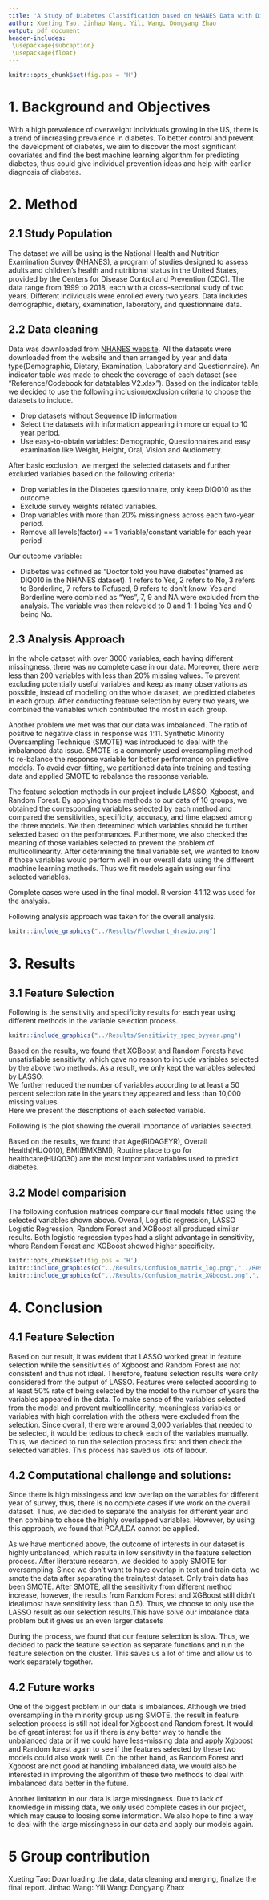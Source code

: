 ---
title: 'A Study of Diabetes Classification based on NHANES Data with Different Machine Learning Methods'
author: Xueting Tao, Jinhao Wang, Yili Wang, Dongyang Zhao
output: pdf_document
header-includes:
 \usepackage{subcaption}
 \usepackage{float}
---
```{r global_options, include=FALSE}
knitr::opts_chunk$set(fig.pos = 'H')
```

# 1. Background and Objectives

With a high prevalence of overweight individuals growing in the US, there is a trend of increasing prevalence in diabetes. To better control and prevent the development of diabetes, we aim to discover the most significant covariates and find the best machine learning algorithm for predicting diabetes, thus could give individual prevention ideas and help with earlier diagnosis of diabetes.

# 2. Method
## 2.1 Study Population
The dataset we will be using is the National Health and Nutrition Examination Survey (NHANES), a program of studies designed to assess adults and children's health and nutritional status in the United States, provided by the Centers for Disease Control and Prevention (CDC). The data range from 1999 to 2018, each with a cross-sectional study of two years. Different individuals were enrolled every two years. Data includes demographic, dietary, examination, laboratory, and questionnaire data.

## 2.2 Data cleaning
Data was downloaded from [NHANES website](https://wwwn.cdc.gov/nchs/nhanes/Default.aspx). All the datasets were downloaded from the website and then arranged by year and data type(Demographic, Dietary, Examination, Laboratory and Questionnaire). An indicator table was made to check the coverage of each dataset (see "Reference/Codebook for datatables V2.xlsx"). Based on the indicator table, we decided to use the following inclusion/exclusion criteria to choose the datasets to include.

* Drop datasets without Sequence ID information
* Select the datasets with information appearing in more or equal to 10 year period.
* Use easy-to-obtain variables: Demographic, Questionnaires and easy examination like Weight, Height, Oral, Vision and Audiometry.

After basic exclusion, we merged the selected datasets and further excluded variables based on the following criteria:

* Drop variables in the Diabetes questionnaire, only keep DIQ010 as the outcome.
* Exclude survey weights related variables.
* Drop variables with more than 20% missingness across each two-year period.
* Remove all levels(factor) == 1 variable/constant variable for each year period

Our outcome variable:

* Diabetes was defined as “Doctor told you have diabetes”(named as DIQ010 in the NHANES dataset). 1 refers to Yes, 2 refers to No, 3 refers to Borderline, 7 refers to Refused, 9 refers to don’t know. Yes and Borderline were combined as “Yes”, 7, 9 and NA were excluded from the analysis. The variable was then releveled to 0 and 1: 1 being Yes and 0 being No.

## 2.3 Analysis Approach

In the whole dataset with over 3000 variables, each having different missingness, there was no complete case in our data. Moreover, there were less than 200 variables with less than 20% missing values. To prevent excluding potentially useful variables and keep as many observations as possible, instead of modelling on the whole dataset, we predicted diabetes in each group. After conducting feature selection by every two years, we combined the variables which contributed the most in each group.  

Another problem we met was that our data was imbalanced.  The ratio of positive to negative class in response was 1:11. Synthetic Minority Oversampling Technique (SMOTE) was introduced to deal with the imbalanced data issue. SMOTE is a commonly used oversampling method to re-balance the response variable for better performance on predictive models. To avoid over-fitting, we partitioned data into training and testing data and applied SMOTE to rebalance the response variable.
 
The feature selection methods in our project include LASSO, Xgboost, and Random Forest. By applying those methods to our data of 10 groups, we obtained the corresponding variables selected by each method and compared the sensitivities, specificity, accuracy, and time elapsed among the three models. We then determined which variables should be further selected based on the performances. Furthermore, we also checked the meaning of those variables selected to prevent the problem of multicollinearity. After determining the final variable set, we wanted to know if those variables would perform well in our overall data using the different machine learning methods. Thus we fit models again using our final selected variables.  

Complete cases were used in the final model. R version 4.1.12 was used for the analysis.

Following analysis approach was taken for the overall analysis.

```{r pressure, echo=FALSE, fig.cap="Analysis Approach", out.width = '100%'}
knitr::include_graphics("../Results/Flowchart_drawio.png")
```



# 3. Results

## 3.1 Feature Selection
Following is the sensitivity and specificity results for each year using different methods in the variable selection process.

```{r Sensitivity, echo=FALSE, fig.cap="Sensitivity, Specificity and Accurancy by year",out.width = '100%',out.height="60%"}
knitr::include_graphics("../Results/Sensitivity_spec_byyear.png")
```


Based on the results, we found that XGBoost and Random Forests have unsatisfiable sensitivity, which gave no reason to include variables selected by the above two methods. As a result, we only kept the variables selected by LASSO.  
We further reduced the number of variables according to at least a 50 percent selection rate in the years they appeared and less than 10,000 missing values.   
Here we present the descriptions of each selected variable.

Following is the plot showing the overall importance of variables selected.


\begin{figure}[h]
\begin{subfigure}{.65\textwidth}
\includegraphics[]{"../Results/Importance_matrix.png"}
\end{subfigure}%
\begin{subfigure}{.35\textwidth}
\includegraphics[]{"../Results/Var_meaning.png"}
\end{subfigure}
\caption{Variables of selection}
\end{figure}


Based on the results, we found that Age(RIDAGEYR), Overall Health(HUQ010), BMI(BMXBMI), Routine place to go for healthcare(HUQ030) are the most important variables used to predict diabetes. 

## 3.2 Model comparision

The following confusion matrices compare our final models fitted using the selected variables shown above. Overall, Logistic regression, LASSO Logistic Regression, Random Forest and XGBoost all produced similar results. Both logistic regression types had a slight advantage in sensitivity, where Random Forest and XGBoost showed higher specificity.

```{r, echo=FALSE,fig.cap="Confusion Matrix", fig.show="hold", out.width="50%"}
knitr::opts_chunk$set(fig.pos = 'H')
knitr::include_graphics(c("../Results/Confusion_matrix_log.png","../Results/Confusion_matrix_lasso.png"),dpi = 100)
knitr::include_graphics(c("../Results/Confusion_matrix_XGboost.png","../Results/Confusion_matrix_RF.png"),dpi = 100)
```

# 4. Conclusion

## 4.1 Feature Selection

Based on our result, it was evident that LASSO worked great in feature selection while the sensitivities of Xgboost and Random Forest are not consistent and thus not ideal. Therefore, feature selection results were only considered from the output of LASSO. Features were selected according to at least 50% rate of being selected by the model to the number of years the variables appeared in the data. To make sense of the variables selected from the model and prevent multicollinearity, meaningless variables or variables with high correlation with the others were excluded from the selection. Since overall, there were around 3,000 variables that needed to be selected, it would be tedious to check each of the variables manually. Thus, we decided to run the selection process first and then check the selected variables. This process has saved us lots of labour.

## 4.2 Computational challenge and solutions:

Since there is high missingess and low overlap on the variables for different year of survey, thus, there is no complete cases if we work on the overall dataset. Thus, we decided to separate the analysis for different year and then combine to chose the highly overlapped variables. However, by using this approach, we found that PCA/LDA cannot be applied.

As we have mentioned above, the outcome of interests in our dataset is highly unbalanced, which results in low sensitivity in the feature selection process. After literature research, we decided to apply SMOTE for oversampling. Since we don't want to have overlap in test and train data, we smote the data after separating the train/test dataset. Only train data has been SMOTE. After SMOTE, all the sensitivity from different method increase, however, the results from Random Forest and XGBoost still didn't ideal(most have sensitivity less than 0.5). Thus, we choose to only use the LASSO result as our selection results.This have solve our imbalance data problem but it gives us an even larger datasets

During the process, we found that our feature selection is slow. Thus, we decided to pack the feature selection as separate functions and run the feature selection on the cluster. This saves us a lot of time and allow us to work separately together. 


## 4.2 Future works

One of the biggest problem in our data is imbalances. Although we tried oversampling in the minority group using SMOTE, the result in feature selection process is still not ideal for Xgboost and Random forest. It would be of great interest for us if there is any better way to handle the unbalanced data or if we could have less-missing data and apply Xgboost and Random forest again to see if the features selected by these two models could also work well. On the other hand, as Random Forest and Xgboost are not good at handling imbalanced data, we would also be interested in improving the algorithm of these two methods to deal with imbalanced data better in the future.

Another limitation in our data is large missingness. Due to lack of knowledge in missing data, we only used complete cases in our project, which may cause to loosing some information. We also hope to find a way to deal with the large missingness in our data and apply our models again. 

# 5 Group contribution
Xueting Tao: Downloading the data, data cleaning and merging, finalize the final report.
Jinhao Wang:
Yili Wang:
Dongyang Zhao: 


